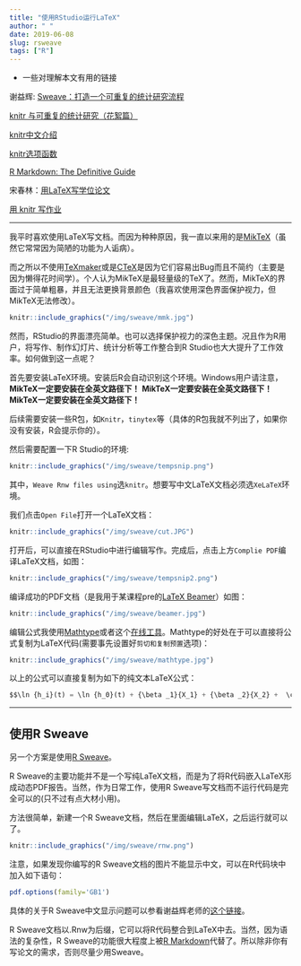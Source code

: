 ```yaml
---
title: "使用RStudio运行LaTeX"
author: " "
date: 2019-06-08
slug: rsweave
tags: ["R"]
---
```


+ 一些对理解本文有用的链接

谢益辉: [Sweave：打造一个可重复的统计研究流程](https://cosx.org/2010/11/reproducible-research-in-statistics)

[knitr 与可重复的统计研究（花絮篇）](https://cosx.org/2012/06/reproducible-research-with-knitr/)

[knitr中文介绍](https://bookdown.org/yihui/r-ninja/auto-report.html)

[knitr选项函数](https://yihui.name/knitr/options)

[R Markdown: The Definitive Guide](https://bookdown.org/yihui/rmarkdown/)

宋春林：[用LaTeX写学位论文](http://songchunlin.net/cn/2019/03/latex-vs-word/)

[用 knitr 写作业](http://songchunlin.net/cn/2014/03/use-knitr/)

---

我平时喜欢使用LaTeX写文档。而因为种种原因，我一直以来用的是[MikTeX](https://miktex.org/)（虽然它常常因为简陋的功能为人诟病）。

而之所以不使用[TeXmaker](http://www.xm1math.net/texmaker/)或是[CTeX](http://www.ctex.org/HomePage)是因为它们容易出Bug而且不简约（主要是因为懒得花时间学）。个人认为MikTeX是最轻量级的TeX了。然而，MikTeX的界面过于简单粗暴，并且无法更换背景颜色（我喜欢使用深色界面保护视力，但MikTeX无法修改）。

```r
knitr::include_graphics("/img/sweave/mmk.jpg")

```

然而，RStudio的界面漂亮简单。也可以选择保护视力的深色主题。况且作为R用户，将写作、制作幻灯片、统计分析等工作整合到R Studio也大大提升了工作效率。如何做到这一点呢？

首先要安装LaTeX环境。安装后R会自动识别这个环境。Windows用户请注意，**MikTeX一定要安装在全英文路径下！** **MikTeX一定要安装在全英文路径下！** **MikTeX一定要安装在全英文路径下！**

后续需要安装一些R包，如`Knitr`，`tinytex`等（具体的R包我就不列出了，如果你没有安装，R会提示你的）。

然后需要配置一下R Studio的环境:

```r
knitr::include_graphics("/img/sweave/tempsnip.png")
```

其中，`Weave Rnw files using`选`knitr`。想要写中文LaTeX文档必须选`XeLaTeX`环境。

我们点击`Open File`打开一个LaTeX文档：

```r
knitr::include_graphics("/img/sweave/cut.JPG")
```

打开后，可以直接在RStudio中进行编辑写作。完成后，点击上方`Complie PDF`编译LaTeX文档，如图：

```r
knitr::include_graphics("/img/sweave/tempsnip2.png")
```


编译成功的PDF文档（是我用于某课程pre的[LaTeX Beamer](http://deic.uab.es/~iblanes/beamer_gallery/index_by_theme.html)）如图：

```r
knitr::include_graphics("/img/sweave/beamer.jpg")
```

编辑公式我使用[Mathtype](http://www.mathtype.cn/)或者这个[在线工具](http://www.wiris.com/editor/demo/en/developers)。Mathtype的好处在于可以直接将公式复制为LaTeX代码(需要事先设置好`剪切和复制预置`选项)：


```r
knitr::include_graphics("/img/sweave/mathtype.jpg")
```

以上的公式可以直接复制为如下的纯文本LaTeX公式：

```python
$$\ln {h_i}(t) = \ln {h_0}(t) + {\beta _1}{X_1} + {\beta _2}{X_2} +  \cdot  \cdot  \cdot  + {\beta _p}{X_p}$$
```

---

## 使用R Sweave

另一个方案是使用[R Sweave](https://cosx.org/2010/11/reproducible-research-in-statistics)。


R Sweave的主要功能并不是一个写纯LaTeX文档，而是为了将R代码嵌入LaTeX形成动态PDF报告。当然，作为日常工作，使用R Sweave写文档而不运行代码是完全可以的(只不过有点大材小用)。

方法很简单，新建一个R Sweave文档，然后在里面编辑LaTeX，之后运行就可以了。

```r
knitr::include_graphics("/img/sweave/rnw.png")
```

注意，如果发现你编写的R Sweave文档的图片不能显示中文，可以在R代码块中加入如下语句：

```r
pdf.options(family='GB1')
```

具体的关于R Sweave中文显示问题可以参看谢益辉老师的[这个链接](https://yihui.name/cn/2010/02/misc-issues-in-latex-lyx-r-sweave-pgfsweave/)。

R Sweave文档以.Rnw为后缀，它可以将R代码整合到LaTeX中去。当然，因为语法的复杂性，R Sweave的功能很大程度上被[R Markdown](https://rmarkdown.rstudio.com/)代替了。所以除非你有写论文的需求，否则尽量少用Sweave。






